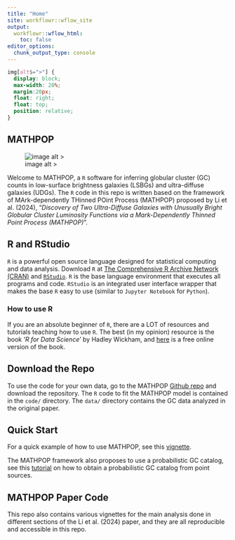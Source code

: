 ```yaml
---
title: "Home"
site: workflowr::wflow_site
output:
  workflowr::wflow_html:
    toc: false
editor_options:
  chunk_output_type: console
---
```

```css
img[alt$=">"] {
  display: block;
  max-width: 20%;
  margin:20px; 
  float: right;
  float: top;
  position: relative;
}
```
## MATHPOP

![image alt >](assets/mathpop_hex_sticker.png)


Welcome to MATHPOP, a `R` software for inferring globular cluster (GC) counts in low-surface brightness galaxies (LSBGs) and ultra-diffuse galaxies (UDGs). The `R` code in this repo is written based on the framework of MArk-dependently THinned POint Process (MATHPOP) proposed by Li et al. (2024), "*Discovery of Two Ultra-Diffuse Galaxies with Unusually Bright Globular Cluster Luminosity Functions via a Mark-Dependently Thinned Point Process (MATHPOP)*".

## R and RStudio

`R` is a powerful open source language designed for statistical computing and data analysis. Download `R` at [The Comprehensive R Archive Network (CRAN)](https://cloud.r-project.org/) and [`RStudio`](https://posit.co/download/rstudio-desktop/). `R` is the base language environment that executes all programs and code. `RStudio` is an integrated user interface wrapper that makes the base `R` easy to use (similar to `Jupyter Notebook` for `Python`). 

### How to use R

If you are an absolute beginner of `R`, there are a LOT of resources and tutorials teaching how to use `R`. The best (in my opinion) resource is the book '*R for Data Science*' by Hadley Wickham, and [here](https://r4ds.hadley.nz/) is a free online version of the book.

## Download the Repo

To use the code for your own data, go to the MATHPOP [Github repo](https://github.com/davidolohowski/MATHPOP) and download the repository. The `R` code to fit the MATHPOP model is contained in the `code/` directory. The `data/` directory contains the GC data analyzed in the original paper.

## Quick Start

For a quick example of how to use MATHPOP, see this [vignette](vignette.html).

The MATHPOP framework also proposes to use a probabilistic GC catalog, see this [tutorial](GC_prob.html) on how to obtain a probabilistic GC catalog from point sources.

## MATHPOP Paper Code

This repo also contains various vignettes for the main analysis done in different sections of the Li et al. (2024) paper, and they are all reproducible and accessible in this repo.






